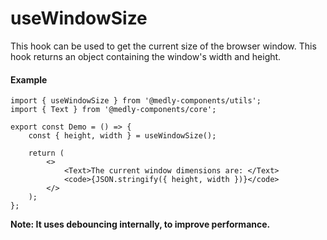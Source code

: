 
<Meta title="Utils/Hooks/useWindowSize" />

# useWindowSize

This hook can be used to get the current size of the browser window. This hook returns an object containing the window's width and height.

#### Example

```tsx
import { useWindowSize } from '@medly-components/utils';
import { Text } from '@medly-components/core';

export const Demo = () => {
    const { height, width } = useWindowSize();

    return (
        <>
            <Text>The current window dimensions are: </Text>
            <code>{JSON.stringify({ height, width })}</code>
        </>
    );
};
```

**Note: It uses debouncing internally, to improve performance.**
